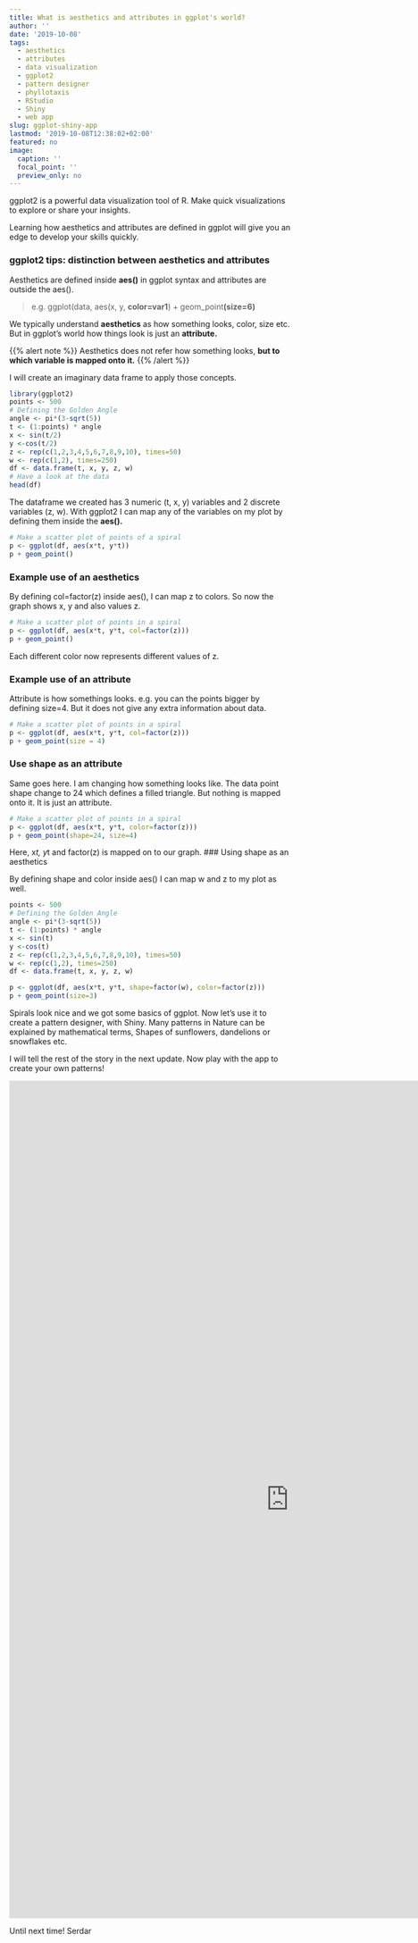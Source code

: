 ```yaml
---
title: What is aesthetics and attributes in ggplot's world?
author: ''
date: '2019-10-08'
tags:
  - aesthetics
  - attributes
  - data visualization
  - ggplot2
  - pattern designer
  - phyllotaxis
  - RStudio
  - Shiny
  - web app
slug: ggplot-shiny-app
lastmod: '2019-10-08T12:38:02+02:00'
featured: no
image:
  caption: ''
  focal_point: ''
  preview_only: no
---
```


ggplot2 is a powerful data visualization tool of R. Make quick visualizations to explore or share your insights.

Learning how aesthetics and attributes are defined in ggplot will give you an edge to develop your skills quickly. 

### ggplot2 tips: distinction between aesthetics and attributes

Aesthetics are defined inside **aes()** in ggplot syntax and attributes are outside the aes().

> e.g. ggplot(data, aes(x, y, **color=var1**) + geom_point**(size=6)**

We typically understand **aesthetics** as how something looks, color, size etc.      
But in ggplot's world how things look is just an **attribute.**

{{% alert note %}}
Aesthetics does not refer how something looks, **but to which variable is mapped onto it.**
{{% /alert %}}


I will create an imaginary data frame to apply those concepts.

```r
library(ggplot2)
points <- 500
# Defining the Golden Angle
angle <- pi*(3-sqrt(5))
t <- (1:points) * angle
x <- sin(t/2)
y <-cos(t/2)
z <- rep(c(1,2,3,4,5,6,7,8,9,10), times=50)
w <- rep(c(1,2), times=250)
df <- data.frame(t, x, y, z, w)
# Have a look at the data
head(df)
```

The dataframe we created has 3 numeric (t, x, y) variables and 2 discrete variables (z, w). With ggplot2 I can map any of the variables on my plot by defining them inside the **aes().** 


```r
# Make a scatter plot of points of a spiral
p <- ggplot(df, aes(x*t, y*t))
p + geom_point()
```

### Example use of an aesthetics

By defining col=factor(z) inside aes(), I can map z to colors. So now the graph shows x, y and also values z. 
```r
# Make a scatter plot of points in a spiral
p <- ggplot(df, aes(x*t, y*t, col=factor(z)))
p + geom_point()
```

Each different color now represents different values of z.  

### Example use of an attribute 

Attribute is how somethings looks. e.g. you can the points bigger by defining size=4. But it does not give any extra information about data.
```r

# Make a scatter plot of points in a spiral
p <- ggplot(df, aes(x*t, y*t, col=factor(z)))
p + geom_point(size = 4)

```

### Use shape as an attribute

Same goes here. I am changing how something looks like. The data point shape change to 24 which defines a filled triangle. But nothing is mapped onto it. It is just an attribute. 


```r

# Make a scatter plot of points in a spiral
p <- ggplot(df, aes(x*t, y*t, color=factor(z)))
p + geom_point(shape=24, size=4)
```
Here, x*t, y*t and factor(z) is mapped on to our graph.
### Using shape as an aesthetics

By defining shape and color inside aes() I can map w and z to my plot as well.
```r
points <- 500
# Defining the Golden Angle
angle <- pi*(3-sqrt(5))
t <- (1:points) * angle
x <- sin(t)
y <-cos(t)
z <- rep(c(1,2,3,4,5,6,7,8,9,10), times=50)
w <- rep(c(1,2), times=250)
df <- data.frame(t, x, y, z, w)

p <- ggplot(df, aes(x*t, y*t, shape=factor(w), color=factor(z)))
p + geom_point(size=3)

```


Spirals look nice and we got some basics of ggplot. Now let's use it to create a pattern designer, with Shiny. Many patterns in Nature can be explained by mathematical terms, Shapes of sunflowers, dandelions or snowflakes etc.
  
  
I will tell the rest of the story in the next update. Now play with the app to create your own patterns!
 

<iframe width="1000" height="1500" scrolling="no" frameborder="no"  src="https://korur.shinyapps.io/designapattern/"> </iframe>


Until next time!
Serdar














